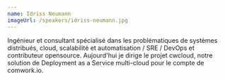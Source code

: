 ```yaml
---
name: Idriss Neumann
imageUrl: /speakers/idriss-neumann.jpg
---
```

Ingénieur et consultant spécialisé dans les problématiques de systèmes distribués, cloud, scalabilité et automatisation / SRE / DevOps et contributeur 
opensource. Aujourd'hui je dirige le projet cwcloud, notre solution de Deployment as a Service multi-cloud pour le compte de comwork.io.